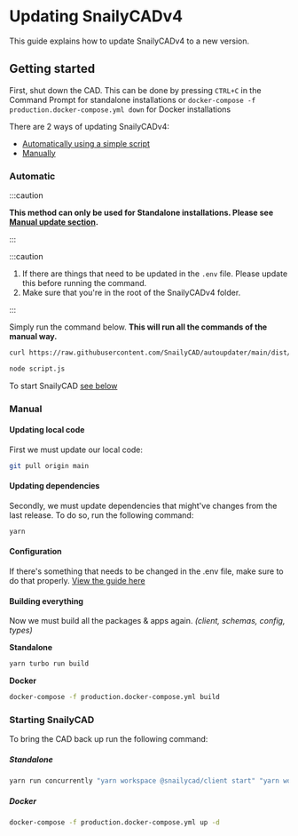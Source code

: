 # Updating SnailyCADv4

This guide explains how to update SnailyCADv4 to a new version.

## Getting started

First, shut down the CAD.
This can be done by pressing `CTRL+C` in the Command Prompt for standalone installations or `docker-compose -f production.docker-compose.yml down` for Docker installations

There are 2 ways of updating SnailyCADv4:

- [Automatically using a simple script](#automatic)
- [Manually](#manual)

### Automatic

:::caution

**This method can only be used for Standalone installations. Please see [Manual update section](#manual).**

:::

:::caution

1. If there are things that need to be updated in the `.env` file. Please update this before running
   the command.
2. Make sure that you're in the root of the SnailyCADv4 folder.

:::

Simply run the command below. **This will run all the commands of the manual way.**

```bash
curl https://raw.githubusercontent.com/SnailyCAD/autoupdater/main/dist/index.js > script.js

node script.js
```

To start SnailyCAD [see below](#starting-snailycad)

### Manual

#### Updating local code

First we must update our local code:

```bash
git pull origin main
```

#### Updating dependencies

Secondly, we must update dependencies that might've changes from the last release. To do so, run the following command:

```bash
yarn
```

#### Configuration

If there's something that needs to be changed in the .env file, make sure to do that properly. [View the guide here](/docs/guides/how-to-properly-update-env)

#### Building everything

Now we must build all the packages & apps again. _(client, schemas, config, types)_

**Standalone**

```sh
yarn turbo run build
```

**Docker**

```sh
docker-compose -f production.docker-compose.yml build
```

### Starting SnailyCAD

To bring the CAD back up run the following command:

##### Standalone

```bash
yarn run concurrently "yarn workspace @snailycad/client start" "yarn workspace @snailycad/api generate && yarn workspace @snailycad/api start"
```

##### Docker

```bash
docker-compose -f production.docker-compose.yml up -d
```
